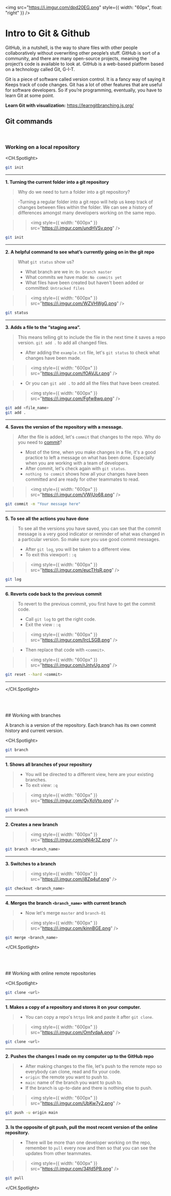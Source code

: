 <img
  src="https://i.imgur.com/dpd20EG.png"
  style={{ width: "60px", float: "right" }}
/>

# Intro to Git & Github

GitHub, in a nutshell, is the way to share files with other people collaboratively without overwriting other people’s stuff. GitHub is sort of a community, and there are many open-source projects, meaning the project’s code is available to look at. GitHub is a web-based platform based on a technology called Git, G-I-T.

Git is a piece of software called version control. It is a fancy way of saying it Keeps track of code changes. Git has a lot of other features that are useful for software developers. So if you’re programming, eventually, you have to learn Git at some point.

**Learn Git with visualization:** <a href="https://learngitbranching.js.org/" target="_blank">https://learngitbranching.js.org/</a>

## Git commands

<br />

### Working on a local repository

<CH.Spotlight>

```bash
git init
```

---

**1. Turning the current folder into a git repository**

> Why do we need to turn a folder into a git repository?

> -Turning a regular folder into a git repo will help us keep track of changes between files within the folder. We can see a history of differences amongst many developers working on the same repo.

> > <img style={{ width: "600px" }} src="https://i.imgur.com/undHVSv.png" />

```bash
git init
```

---

**2. A helpful command to see what’s currently going on in the git repo**

> What `git status` show us?
>
> - What branch are we in: `On branch master`
> - What commits we have made: `No commits yet`
> - What files have been created but haven't been added or committed: `Untracked files`

> > <img style={{ width: "600px" }} src="https://i.imgur.com/WZVHWgG.png" />

```bash
git status
```

---

**3. Adds a file to the “staging area”.**

> This means telling git to include the file in the next time it saves a repo version. `git add .` to add all changed files.
>
> - After adding the `example.txt` file, let's `git status` to check what changes have been made.

> > <img style={{ width: "600px" }} src="https://i.imgur.com/fOAVJLr.png" />

> - Or you can `git add .` to add all the files that have been created.

> > <img style={{ width: "600px" }} src="https://i.imgur.com/Fgfw8wp.png" />

```bash
git add <file_name>
git add .
```

---

**4. Saves the version of the repository with a message.**

> After the file is added, let's `commit` that changes to the repo. Why do you need to <a href="https://www.w3schools.com/git/git_commit.asp#:~:text=Adding%20commits%20keep%20track%20of,should%20always%20include%20a%20message." target="_blank">commit</a>?
>
> - Most of the time, when you make changes in a file, it's a good practice to left a message on what has been done. Especially when you are working with a team of developers.
> - After commit, let's check again with `git status`.
> - `nothing to commit` shows how all your changes have been committed and are ready for other teammates to read.

> > <img style={{ width: "600px" }} src="https://i.imgur.com/VWjUo68.png" />

```bash
git commit -m "Your message here"
```

---

**5. To see all the actions you have done**

> To see all the versions you have saved, you can see that the commit message is a very good indicator or reminder of what was changed in a particular version. So make sure you use good commit messages.

> - After `git log`, you will be taken to a different view.
> - To exit this viewport : `:q`

> > <img style={{ width: "600px" }} src="https://i.imgur.com/eucTHsR.png" />

```bash
git log
```

---

**6. Reverts code back to the previous commit**

> To revert to the previous commit, you first have to get the commit code.
>
> - Call `git log` to get the right code.
> - Exit the view : `:q`

> > <img style={{ width: "600px" }} src="https://i.imgur.com/IrcLSGB.png" />

> - Then replace that code with `<commit>`.

> > <img style={{ width: "600px" }} src="https://i.imgur.com/rJntyUg.png" />

```bash
git reset --hard <commit>
```

---

</CH.Spotlight>

<br />
<br />
<br />
## Working with branches

A branch is a version of the repository. Each branch has its own commit history and current version.

<CH.Spotlight>

```bash
git branch
```

---

**1. Shows all branches of your repository**

> - You will be directed to a different view, here are your existing branches.
> - To exit view: `:q`

> > <img style={{ width: "600px" }} src="https://i.imgur.com/QyXoVto.png" />

```bash
git branch
```

---

**2. Creates a new branch**

> > <img style={{ width: "600px" }} src="https://i.imgur.com/qNj4r3Z.png" />

```bash
git branch <branch_name>
```

---

**3. Switches to a branch**

> > <img style={{ width: "600px" }} src="https://i.imgur.com/j8Zq4uf.png" />

```bash
git checkout <branch_name>
```

---

**4. Merges the branch `<branch_name>` with current branch**

> - Now let's merge `master` and `branch-01`

> > <img style={{ width: "600px" }} src="https://i.imgur.com/kinnBGE.png" />

```bash
git merge <branch_name>
```

</CH.Spotlight>

<br />
<br />
<br />
## Working with online remote repositories

<CH.Spotlight>

```bash
git clone <url>
```

---

**1. Makes a copy of a repository and stores it on your computer.**

> - You can copy a repo's `https` link and paste it after `git clone`.

> > <img style={{ width: "600px" }} src="https://i.imgur.com/OmfvdaA.png" />

```bash
git clone <url>
```

---

**2. Pushes the changes I made on my computer up to the GitHub repo**

> - After making changes to the file, let's push to the remote repo so everybody can clone, read and fix your code.
> - `origin`: the remote you want to push to.
> - `main`: name of the branch you want to push to.
> - If the branch is up-to-date and there is nothing else to push.

> > <img style={{ width: "600px" }} src="https://i.imgur.com/UbKw7y2.png" />

```bash
git push -u origin main
```

---

**3. Is the opposite of git push, pull the most recent version of the online repository.**

> - There will be more than one developer working on the repo, remember to `pull` every now and then so that you can see the updates from other teammates.

> > <img style={{ width: "600px" }} src="https://i.imgur.com/34fd5PB.png" />

```bash
git pull

```

</CH.Spotlight>

<br />
<br />
<br />
